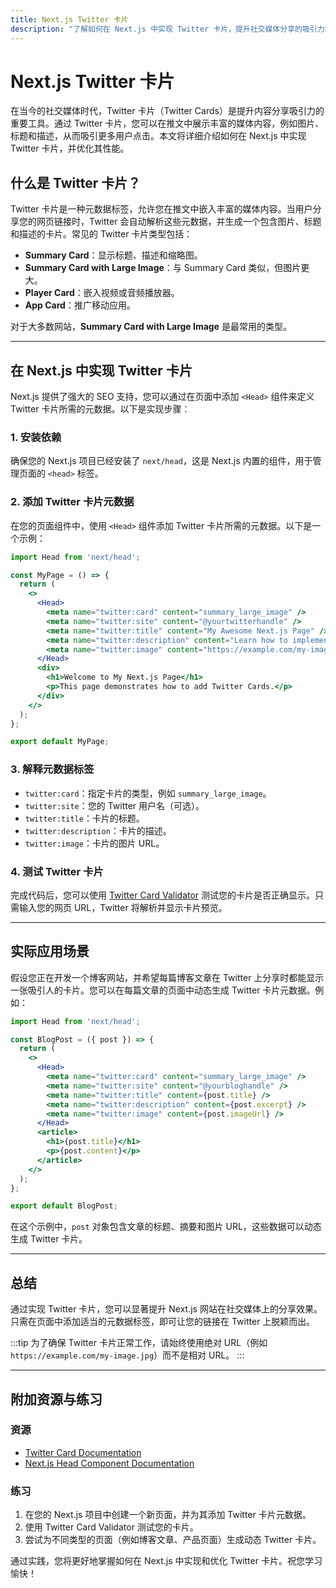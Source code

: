 ```yaml
---
title: Next.js Twitter 卡片
description: "了解如何在 Next.js 中实现 Twitter 卡片，提升社交媒体分享的吸引力和 SEO 效果。"
---
```


# Next.js Twitter 卡片

在当今的社交媒体时代，Twitter 卡片（Twitter Cards）是提升内容分享吸引力的重要工具。通过 Twitter 卡片，您可以在推文中展示丰富的媒体内容，例如图片、标题和描述，从而吸引更多用户点击。本文将详细介绍如何在 Next.js 中实现 Twitter 卡片，并优化其性能。

## 什么是 Twitter 卡片？

Twitter 卡片是一种元数据标签，允许您在推文中嵌入丰富的媒体内容。当用户分享您的网页链接时，Twitter 会自动解析这些元数据，并生成一个包含图片、标题和描述的卡片。常见的 Twitter 卡片类型包括：

- **Summary Card**：显示标题、描述和缩略图。
- **Summary Card with Large Image**：与 Summary Card 类似，但图片更大。
- **Player Card**：嵌入视频或音频播放器。
- **App Card**：推广移动应用。

对于大多数网站，**Summary Card with Large Image** 是最常用的类型。

---

## 在 Next.js 中实现 Twitter 卡片

Next.js 提供了强大的 SEO 支持，您可以通过在页面中添加 `<Head>` 组件来定义 Twitter 卡片所需的元数据。以下是实现步骤：

### 1. 安装依赖
确保您的 Next.js 项目已经安装了 `next/head`，这是 Next.js 内置的组件，用于管理页面的 `<head>` 标签。

### 2. 添加 Twitter 卡片元数据
在您的页面组件中，使用 `<Head>` 组件添加 Twitter 卡片所需的元数据。以下是一个示例：

```jsx
import Head from 'next/head';

const MyPage = () => {
  return (
    <>
      <Head>
        <meta name="twitter:card" content="summary_large_image" />
        <meta name="twitter:site" content="@yourtwitterhandle" />
        <meta name="twitter:title" content="My Awesome Next.js Page" />
        <meta name="twitter:description" content="Learn how to implement Twitter Cards in Next.js!" />
        <meta name="twitter:image" content="https://example.com/my-image.jpg" />
      </Head>
      <div>
        <h1>Welcome to My Next.js Page</h1>
        <p>This page demonstrates how to add Twitter Cards.</p>
      </div>
    </>
  );
};

export default MyPage;
```

### 3. 解释元数据标签
- `twitter:card`：指定卡片的类型，例如 `summary_large_image`。
- `twitter:site`：您的 Twitter 用户名（可选）。
- `twitter:title`：卡片的标题。
- `twitter:description`：卡片的描述。
- `twitter:image`：卡片的图片 URL。

### 4. 测试 Twitter 卡片
完成代码后，您可以使用 [Twitter Card Validator](https://cards-dev.twitter.com/validator) 测试您的卡片是否正确显示。只需输入您的网页 URL，Twitter 将解析并显示卡片预览。

---

## 实际应用场景

假设您正在开发一个博客网站，并希望每篇博客文章在 Twitter 上分享时都能显示一张吸引人的卡片。您可以在每篇文章的页面中动态生成 Twitter 卡片元数据。例如：

```jsx
import Head from 'next/head';

const BlogPost = ({ post }) => {
  return (
    <>
      <Head>
        <meta name="twitter:card" content="summary_large_image" />
        <meta name="twitter:site" content="@yourbloghandle" />
        <meta name="twitter:title" content={post.title} />
        <meta name="twitter:description" content={post.excerpt} />
        <meta name="twitter:image" content={post.imageUrl} />
      </Head>
      <article>
        <h1>{post.title}</h1>
        <p>{post.content}</p>
      </article>
    </>
  );
};

export default BlogPost;
```

在这个示例中，`post` 对象包含文章的标题、摘要和图片 URL，这些数据可以动态生成 Twitter 卡片。

---

## 总结

通过实现 Twitter 卡片，您可以显著提升 Next.js 网站在社交媒体上的分享效果。只需在页面中添加适当的元数据标签，即可让您的链接在 Twitter 上脱颖而出。

:::tip
为了确保 Twitter 卡片正常工作，请始终使用绝对 URL（例如 `https://example.com/my-image.jpg`）而不是相对 URL。
:::

---

## 附加资源与练习

### 资源
- [Twitter Card Documentation](https://developer.twitter.com/en/docs/twitter-for-websites/cards/overview/abouts-cards)
- [Next.js Head Component Documentation](https://nextjs.org/docs/api-reference/next/head)

### 练习
1. 在您的 Next.js 项目中创建一个新页面，并为其添加 Twitter 卡片元数据。
2. 使用 Twitter Card Validator 测试您的卡片。
3. 尝试为不同类型的页面（例如博客文章、产品页面）生成动态 Twitter 卡片。

通过实践，您将更好地掌握如何在 Next.js 中实现和优化 Twitter 卡片。祝您学习愉快！